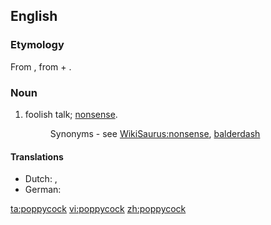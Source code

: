 ==English==

===Etymology===
From {{etyl|nl}} {{term|pappekak|lang=nl}}, from {{term|pap||mush|lang=nl}} + {{term|kak||''(vulgar)'' dung|lang=nl}}.

===Noun===
{{en-noun|-}}

# {{colloquial}} foolish talk; [[nonsense]].
#: Synonyms - see [[WikiSaurus:nonsense]], [[balderdash]]

====Translations====
* Dutch: {{t-|nl|onzin}}, {{t+|nl|nonsens}}
* German: {{t+|de|Quatsch|m}}

[[ta:poppycock]]
[[vi:poppycock]]
[[zh:poppycock]]